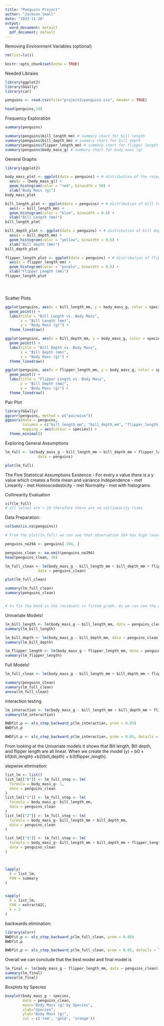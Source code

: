 ```yaml
---
title: "Penguins Project"
author: "Jackson Small"
date: "2023-11-28"
output:
  word_document: default
  pdf_document: default
---
```


Removing Environment Variables (optional)
```r
rm(list=ls())
```


```r
knitr::opts_chunk$set(echo = TRUE)
```


Needed Libraies 
```r
library(ggplot2)
library(GGally)
library(car)

```

```r
penguins <- read.csv(file="project2/penguins.csv", header = TRUE)

head(penguins,10)

```


Frequency Exploration

```r

summary(penguins)
```

```r
summary(penguins$bill_length_mm) # summary chart for bill length
summary(penguins$bill_depth_mm) # summary chart for bill depth
summary(penguins$flipper_length_mm) # summary chart for flipper length
summary(penguins$body_mass_g) # summary chart for body mass (g)

```


General Graphs
```r
library(ggplot2)

body_mass_plot <- ggplot(data = penguins) + # distribution of the response variable
  aes(x = (body_mass_g)) +
  geom_histogram(color = "red", binwidth = 50) +
  xlab("Body Mass (g)")
body_mass_plot

bill_length_plot <- ggplot(data = penguins) + # distribution of bill length variable
  aes(x = bill_length_mm) +
  geom_histogram(color = "blue", binwidth = 0.5) +
  xlab("Bill Length (mm)")
bill_length_plot

bill_depth_plot <- ggplot(data = penguins) + # distribution of bill depth 
  aes(x = bill_depth_mm) +
  geom_histogram(color = "yellow", binwidth = 0.5) +
  xlab("Bill depth (mm)")
bill_depth_plot

flipper_length_plot <- ggplot(data = penguins) + # distribution of flipper length
  aes(x = flipper_length_mm) +
  geom_histogram(color = "purple", binwidth = 0.5) +
  xlab("Flipper Length (mm)")
flipper_length_plot





```

Scatter Plots

```r
ggplot(penguins, aes(x = bill_length_mm, y = body_mass_g, color = species)) +
  geom_point() +
  labs(title = "Bill Length vs. Body Mass",
       x = "Bill Length (mm)",
       y = "Body Mass (g)") +
  theme_linedraw()

ggplot(penguins, aes(x = bill_depth_mm, y = body_mass_g, color = species)) +
  geom_point() +
  labs(title = "Bill Depth vs. Body Mass",
       x = "Bill Depth (mm)",
       y = "Body Mass (g)") +
  theme_linedraw()

ggplot(penguins, aes(x = flipper_length_mm, y = body_mass_g, color = species)) +
  geom_point() +
  labs(title = "Flipper Length vs. Body Mass",
       x = "Bill Depth (mm)",
       y = "Body Mass (g)") +
  theme_linedraw()
```

Pair Plot
```r
library(GGally) 
ggcorr(penguins, method = c("pairwise"))
ggpairs(data = penguins,
        columns = c("bill_length_mm", "bill_depth_mm", "flipper_length_mm", "body_mass_g"),
        mapping = aes(colour = species)) +
  theme_minimal()  
```


Exploring General Assumptions

```r
lm_full <- lm(body_mass_g ~ bill_length_mm + bill_depth_mm + flipper_length_mm,
               data = penguins)

plot(lm_full)
```

The Five Statistical Assumptions
Existence - For every x value there is a y value which creates a finite mean and variance
Independence - met 
Linearity - met
Homoscedasticity - met
Normality - met with histograms

Collinearity Evaluation 
```r
vif(lm_full) 
# all values are < 10 therefore there are no collinearity risks
```


Data Preparation: 
```r
colSums(is.na(penguins))

```

```r
# From the plot(lm_full) we can see that observation 294 has high leverage so lets remove it and all NA's

penguins_no294 <- penguins[-294, ]

penguins_clean <- na.omit(penguins_no294)
head(penguins_clean, 10)

lm_full_clean <- lm(body_mass_g ~ bill_length_mm + bill_depth_mm + flipper_length_mm,
               data = penguins_clean)

plot(lm_full_clean)

summary(lm_full_clean)
summary(penguins_clean)


# to fix the bend in the residuals vs fitted graph. As we can see the difference is shown

```






Univariate Models!
```r
lm_bill_length <- lm(body_mass_g ~ bill_length_mm, data = penguins_clean)
summary(lm_bill_length)
```

```r
lm_bill_depth <- lm(body_mass_g ~ bill_depth_mm, data = penguins_clean)
summary(lm_bill_depth)
```

```r
lm_flipper_length <- lm(body_mass_g ~ flipper_length_mm, data = penguins_clean)
summary(lm_flipper_length)
```


Full Models!
```r
lm_full_clean <- lm(body_mass_g ~ bill_length_mm + bill_depth_mm + flipper_length_mm, data = penguins_clean)

summary(penguins_clean)
summary(lm_full_clean)
anova(lm_full_clean)

```

interaction testing
```r
lm_interaction <- lm(body_mass_g ~ bill_length_mm + bill_depth_mm + flipper_length_mm + (bill_length_mm * bill_depth_mm), data = penguins_clean)
summary(lm_interaction)

BWDfit.p <- ols_step_backward_p(lm_interaction, prem = 0.05)
BWDfit.p

BWDfit.p <- ols_step_backward_p(lm_interaction, prem = 0.05, details = TRUE)

```



From looking at the Univariate models it shows that Bill length, Bill depth, and flipper length are all linear. When we create the model (y) = b0 + b1(bill_length) +b2(bill_depth) + b3(flipper_length).

stepwise elimination:

```r
list_lm <- list()
list_lm[["0"]] <- lm_full_step <- lm(
  formula = body_mass_g~ 1,
  data = penguins_clean
)
list_lm[["1"]] <- lm_full_step <- lm(
  formula = body_mass_g~ bill_length_mm,
  data = penguins_clean
)
list_lm[["2"]] <- lm_full_step <- lm(
  formula = body_mass_g~ bill_length_mm + bill_depth_mm,
  data = penguins_clean
)

list_lm[["3"]] <- lm_full_step <- lm(
  formula = body_mass_g~ bill_length_mm + bill_depth_mm + flipper_length_mm,
  data = penguins_clean
)



lapply(
  X = list_lm,
  FUN = summary
)


sapply(
  X = list_lm,
  FUN = extractAIC,
  k = 2
)
```



backwards elimination: 


```r
library(olsrr)
BWDfit.p <- ols_step_backward_p(lm_full_clean, prem = 0.05)
BWDfit.p

BWDfit.p <- ols_step_backward_p(lm_full_clean, prem = 0.05, details = TRUE)

```
Overall we can conclude that the best model and final model is 

```r
lm_final <- lm(body_mass_g ~ flipper_length_mm, data = penguins_clean)
summary(lm_final)
anova(lm_final)
```


Boxplots by Species 
```r

boxplot(body_mass_g ~ species,
        data = penguins_clean, 
        main="Body Mass (g) by Species",
        xlab="Species", 
        ylab="Body Mass (g)",
        col = c('red', 'gold', 'orange'))

```


